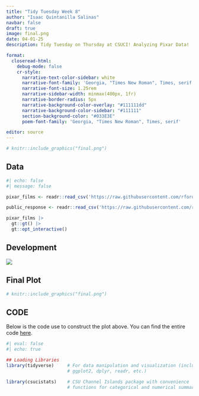 ```yaml
---
title: "Tidy Tuesday Week 8"
author: "Isaac Quintanilla Salinas"
navbar: false
draft: true
image: final.png
date: 04-01-25
description: Tidy Tuesday on Thursday at CSUCI! Analyzing Pixar Data! 

format:
  closeread-html:
    debug-mode: false
    cr-style:
      narrative-text-color-sidebar: white
      narrative-font-family: 'Georgia, "Times New Roman", Times, serif'
      narrative-font-size: 1.25rem
      narrative-sidebar-width: minmax(400px, 1fr)
      narrative-border-radius: 5px
      narrative-background-color-overlay: "#111111dd"
      narrative-background-color-sidebar: "#111111"
      section-background-color: "#033E3E"
      poem-font-family: 'Georgia, "Times New Roman", Times, serif'

editor: source
---
```



```r
# knitr::include_graphics("final.png")
```

:::{.cr-section}

:::{focus-on="cr-fw"}
# Data
:::



:::{#cr-fw}

```r
#| echo: false
#| message: false

pixar_films <- readr::read_csv('https://raw.githubusercontent.com/rfordatascience/tidytuesday/main/data/2025/2025-03-11/pixar_films.csv')

public_response <- readr::read_csv('https://raw.githubusercontent.com/rfordatascience/tidytuesday/main/data/2025/2025-03-11/public_response.csv')

pixar_films |> 
  gt::gt() |>
  gt::opt_interactive()


```


:::
:::


:::{.cr-section layout="sidebar-left"}

:::{focus-on="cr-walk"}
# Development
:::



:::{#cr-walk}
![](final.gif)
:::
:::



:::{.cr-section layout="sidebar-left"}

:::{focus-on="cr-twilight"}
# Final Plot
:::



:::{#cr-twilight}

```r
# knitr::include_graphics("final.png")
```


:::
:::


## CODE

Below is the code use to construct the plot above. You can find the entire code [here](https://github.com/inqs909/ttw/blob/main/posts/wk_4_1_25/plot_code.R).




```r
#| eval: false
#| echo: true

## Loading Libraries
library(tidyverse)     # For data manipulation and visualization (includes 
                       # ggplot2, dplyr, readr, etc.)

library(csucistats)    # CSU Channel Islands package with convenience 
                       # functions for categorical and numerical summaries



```
